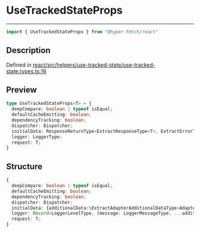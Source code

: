 

# UseTrackedStateProps

<div class="api-docs__separator" data-reactroot="">

---

</div><div class="api-docs__import" data-reactroot="">

```ts
import { UseTrackedStateProps } from "@hyper-fetch/react"
```

</div><div class="api-docs__section">

## Description

</div><div class="api-docs__description"><span class="api-docs__do-not-parse">



</span></div><p class="api-docs__definition">

Defined in [react/src/helpers/use-tracked-state/use-tracked-state.types.ts:16](https://github.com/BetterTyped/hyper-fetch/blob/c44d728f/packages/react/src/helpers/use-tracked-state/use-tracked-state.types.ts#L16)

</p><div class="api-docs__section">

## Preview

</div><div class="api-docs__preview type">

```ts
type UseTrackedStateProps<T> = {
  deepCompare: boolean | typeof isEqual; 
  defaultCacheEmitting: boolean; 
  dependencyTracking: boolean; 
  dispatcher: Dispatcher; 
  initialData: ResponseReturnType<ExtractResponseType<T>, ExtractErrorType<T>, ExtractAdapterType<T>> | null; 
  logger: LoggerType; 
  request: T; 
}
```

</div><div class="api-docs__section">

## Structure

</div><div class="api-docs__returns">

```ts
{
  deepCompare: boolean | typeof isEqual;
  defaultCacheEmitting: boolean;
  dependencyTracking: boolean;
  dispatcher: Dispatcher;
  initialData: {additionalData:\ExtractAdapterAdditionalDataType<AdapterType>\ | \null\,data:\GenericDataType\ | \null\,error:\GenericErrorType\ | \null\,isSuccess:boolean,status:\ExtractAdapterStatusType<AdapterType>\ | \null\} | null;
  logger: Record<LoggerLevelType, (message: LoggerMessageType, ...additionalData: LoggerMessageType[]) => void>;
  request: T;
}
```

</div>